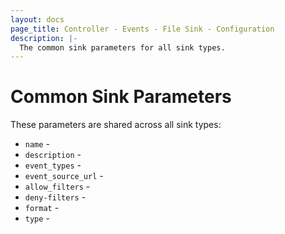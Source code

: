 ```yaml
---
layout: docs
page_title: Controller - Events - File Sink - Configuration
description: |-
  The common sink parameters for all sink types.
---
```


# Common Sink Parameters

These parameters are shared across all sink types:

- `name` - 
- `description` -
- `event_types` -
- `event_source_url` -
- `allow_filters` -
- `deny-filters` -
- `format` - 
- `type` - 